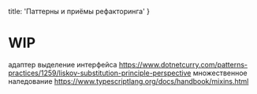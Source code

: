 
  title: 'Паттерны и приёмы рефакторинга'
}


# WIP

адаптер
выделение интерфейса
https://www.dotnetcurry.com/patterns-practices/1259/liskov-substitution-principle-perspective
множественное наледование
https://www.typescriptlang.org/docs/handbook/mixins.html
